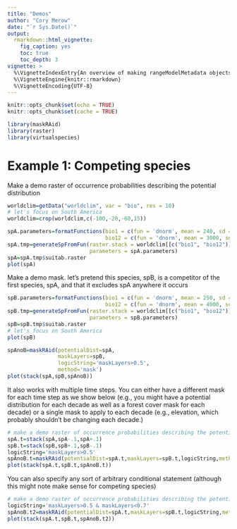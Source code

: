 ```yaml
---
title: "Demos"
author: "Cory Merow"
date: "`r Sys.Date()`"
output: 
  rmarkdown::html_vignette:
    fig_caption: yes
    toc: true
    toc_depth: 3
vignette: >
  %\VignetteIndexEntry{An overview of making rangeModelMetadata objects}
  %\VignetteEngine{knitr::rmarkdown}
  %\VignetteEncoding{UTF-8}
---
```


```r
knitr::opts_chunk$set(echo = TRUE)
knitr::opts_chunk$set(cache = TRUE)
```

```r
library(maskRAid)
library(raster)
library(virtualspecies)
```

# Example 1: Competing species

Make a demo raster of occurrence probabilities describing the potential distribution

```r
worldclim=getData("worldclim", var = "bio", res = 10)
# let's focus on South America
worldclim=crop(worldclim,c(-100,-20,-60,15))
```

```r
spA.parameters=formatFunctions(bio1 = c(fun = 'dnorm', mean = 240, sd = 30),
                               bio12 = c(fun = 'dnorm', mean = 3000, sd = 1000))
spA.tmp=generateSpFromFun(raster.stack = worldclim[[c("bio1", "bio12")]],
                          parameters = spA.parameters)
spA=spA.tmp$suitab.raster
plot(spA)
```

Make a demo mask. let's pretend this species, spB, is a competitor of the first species, spA, and that it excludes spA anywhere it occurs

```r
spB.parameters=formatFunctions(bio1 = c(fun = 'dnorm', mean = 250, sd = 20),
                               bio12 = c(fun = 'dnorm', mean = 4000, sd = 1000))
spB.tmp=generateSpFromFun(raster.stack = worldclim[[c("bio1", "bio12")]],
                          parameters = spB.parameters)
spB=spB.tmp$suitab.raster
# let's focus on South America
plot(spB)

```

```r
spAnoB=maskRAid(potentialDist=spA,
                maskLayers=spB,
                logicString='maskLayers>0.5',
                method='mask')
plot(stack(spA,spB,spAnoB))
```


It also works with multiple time steps. You can either have a different mask for each time step as we show below (e.g., you might have a potential distribution for each decade as well as a forest cover mask for each decade) or a single mask to apply to each decade (e.g., elevation, which probably shouldn't be changing each decade.)

```r
# make a demo raster of occurrence probabilities describing the potential distribution over 9 time steps
spA.t=stack(spA,spA-.1,spA+.1)
spB.t=stack(spB,spB+.1,spB-.1)
logicString='maskLayers>0.5'
spAnoB.t=maskRAid(potentialDist=spA.t,maskLayers=spB.t,logicString,method='mask')
plot(stack(spA.t,spB.t,spAnoB.t))
```

You can also specify any sort of arbitrary conditional statement (although this might note make sense for competing species)

```r
# make a demo raster of occurrence probabilities describing the potential distribution over 9 time steps
logicString='maskLayers>0.5 & maskLayers<0.7'
spAnoB.t2=maskRAid(potentialDist=spA.t,maskLayers=spB.t,logicString,method='mask')
plot(stack(spA.t,spB.t,spAnoB.t2))
```


<!-- ```{r} -->
<!-- spA.bin=spA.tmp$suitab.raster>0.5 -->

<!-- spB.bin=spB.tmp$suitab.raster>0.5 -->
<!-- ``` -->

